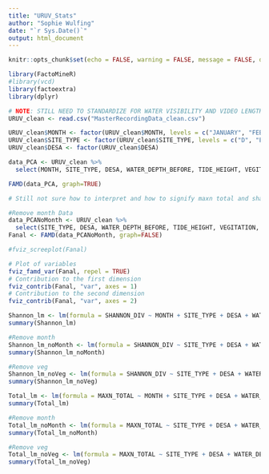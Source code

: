 ```yaml
---
title: "URUV_Stats"
author: "Sophie Wulfing"
date: "`r Sys.Date()`"
output: html_document
---
```


```r
knitr::opts_chunk$set(echo = FALSE, warning = FALSE, message = FALSE, dev="cairo_pdf")

library(FactoMineR)
#library(vcd)
library(factoextra)
library(dplyr)

# NOTE: STILL NEED TO STANDARDIZE FOR WATER VISIBILITY AND VIDEO LENGTH!!!!
URUV_clean <- read.csv("MasterRecordingData_clean.csv")

URUV_clean$MONTH <- factor(URUV_clean$MONTH, levels = c("JANUARY", "FEBRUARY", "MARCH", "APRIL", "MAY", "JUNE", "JULY", "AUGUST", "SEPTEMBER", "OCTOBER", "NOVEMBER", "DECEMBER"))
URUV_clean$SITE_TYPE <- factor(URUV_clean$SITE_TYPE, levels = c("D", "E", "L"))
URUV_clean$DESA <- factor(URUV_clean$DESA)

```

```r
data_PCA <- URUV_clean %>%
  select(MONTH, SITE_TYPE, DESA, WATER_DEPTH_BEFORE, TIDE_HEIGHT, VEGITATION, SHANNON_DIV, MAXN_TOTAL)

FAMD(data_PCA, graph=TRUE)

# Still not sure how to interpret and how to signify maxn total and shannon div are the dependent variables

#Remove month Data
data_PCANoMonth <- URUV_clean %>%
  select(SITE_TYPE, DESA, WATER_DEPTH_BEFORE, TIDE_HEIGHT, VEGITATION, SHANNON_DIV, MAXN_TOTAL)
Fanal <- FAMD(data_PCANoMonth, graph=FALSE)

#fviz_screeplot(Fanal)

# Plot of variables
fviz_famd_var(Fanal, repel = TRUE)
# Contribution to the first dimension
fviz_contrib(Fanal, "var", axes = 1)
# Contribution to the second dimension
fviz_contrib(Fanal, "var", axes = 2)

```

```r
Shannon_lm <- lm(formula = SHANNON_DIV ~ MONTH + SITE_TYPE + DESA + WATER_DEPTH_BEFORE + TIDE_HEIGHT + VEGITATION, data = data_PCA)
summary(Shannon_lm)

#Remove month
Shannon_lm_noMonth <- lm(formula = SHANNON_DIV ~ SITE_TYPE + DESA + WATER_DEPTH_BEFORE + TIDE_HEIGHT + VEGITATION, data = data_PCA)
summary(Shannon_lm_noMonth)

#Remove veg
Shannon_lm_noVeg <- lm(formula = SHANNON_DIV ~ SITE_TYPE + DESA + WATER_DEPTH_BEFORE + TIDE_HEIGHT, data = data_PCA)
summary(Shannon_lm_noVeg)
```

```r
Total_lm <- lm(formula = MAXN_TOTAL ~ MONTH + SITE_TYPE + DESA + WATER_DEPTH_BEFORE + TIDE_HEIGHT + VEGITATION, data = data_PCA)
summary(Total_lm)

#Remove month
Total_lm_noMonth <- lm(formula = MAXN_TOTAL ~ SITE_TYPE + DESA + WATER_DEPTH_BEFORE + TIDE_HEIGHT + VEGITATION, data = data_PCA)
summary(Total_lm_noMonth)

#Remove veg
Total_lm_noVeg <- lm(formula = MAXN_TOTAL ~ SITE_TYPE + DESA + WATER_DEPTH_BEFORE + TIDE_HEIGHT, data = data_PCA)
summary(Total_lm_noVeg)
```











